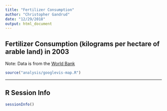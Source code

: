 ```yaml
---
title: "Fertilizer Consumption"
author: "Christopher Gandrud"
date: "12/29/2018"
output: html_document
---
```


## Fertilizer Consumption (kilograms per hectare of arable land) in 2003

Note: Data is from the [World Bank](https://data.worldbank.org/indicator/AG.CON.FERT.ZS)

```r
source("analysis/googlevis-map.R")
```

-----------

## R Session Info

```r
sessionInfo()
```
